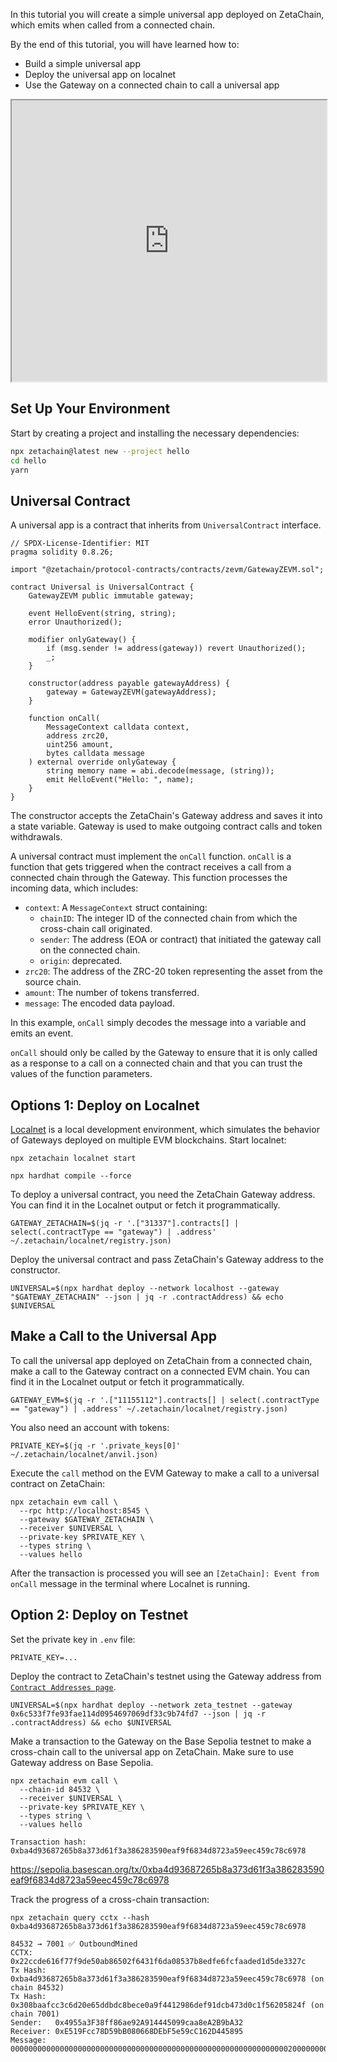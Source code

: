 In this tutorial you will create a simple universal app deployed on ZetaChain,
which emits when called from a connected chain.

By the end of this tutorial, you will have learned how to:

- Build a simple universal app
- Deploy the universal app on localnet
- Use the Gateway on a connected chain to call a universal app

<iframe
  style={{ border: "1px solid rgba(0,0,0,.1)", marginTop: "2rem", borderRadius: "0.5rem" }}
  width="100%"
  height="450"
  src="https://embed.figma.com/board/4ZIdAmKA2NmzqM6bpCWmxO/Protocol-%7C-Tutorial%3A-Hello?node-id=0-1&embed-host=share"
  allowfullscreen
></iframe>

## Set Up Your Environment

Start by creating a project and installing the necessary dependencies:

```bash
npx zetachain@latest new --project hello
cd hello
yarn
```

## Universal Contract

A universal app is a contract that inherits from `UniversalContract` interface.

```solidity filename="contracts/Universal.sol"
// SPDX-License-Identifier: MIT
pragma solidity 0.8.26;

import "@zetachain/protocol-contracts/contracts/zevm/GatewayZEVM.sol";

contract Universal is UniversalContract {
    GatewayZEVM public immutable gateway;

    event HelloEvent(string, string);
    error Unauthorized();

    modifier onlyGateway() {
        if (msg.sender != address(gateway)) revert Unauthorized();
        _;
    }

    constructor(address payable gatewayAddress) {
        gateway = GatewayZEVM(gatewayAddress);
    }

    function onCall(
        MessageContext calldata context,
        address zrc20,
        uint256 amount,
        bytes calldata message
    ) external override onlyGateway {
        string memory name = abi.decode(message, (string));
        emit HelloEvent("Hello: ", name);
    }
}
```

The constructor accepts the ZetaChain's Gateway address and saves it into a
state variable. Gateway is used to make outgoing contract calls and token
withdrawals.

A universal contract must implement the `onCall` function. `onCall` is a
function that gets triggered when the contract receives a call from a connected
chain through the Gateway. This function processes the incoming data, which
includes:

- `context`: A `MessageContext` struct containing:
  - `chainID`: The integer ID of the connected chain from which the cross-chain
    call originated.
  - `sender`: The address (EOA or contract) that initiated the gateway call on
    the connected chain.
  - `origin`: deprecated.
- `zrc20`: The address of the ZRC-20 token representing the asset from the
  source chain.
- `amount`: The number of tokens transferred.
- `message`: The encoded data payload.

In this example, `onCall` simply decodes the message into a variable and emits
an event.

`onCall` should only be called by the Gateway to ensure that it is only called
as a response to a call on a connected chain and that you can trust the values
of the function parameters.

## Options 1: Deploy on Localnet

[Localnet](/reference/localnet) is a local development environment, which
simulates the behavior of Gateways deployed on multiple EVM blockchains. Start
localnet:

```
npx zetachain localnet start
```

```
npx hardhat compile --force
```

To deploy a universal contract, you need the ZetaChain Gateway address. You can
find it in the Localnet output or fetch it programmatically.

```
GATEWAY_ZETACHAIN=$(jq -r '.["31337"].contracts[] | select(.contractType == "gateway") | .address' ~/.zetachain/localnet/registry.json)
```

Deploy the universal contract and pass ZetaChain's Gateway address to the
constructor.

```
UNIVERSAL=$(npx hardhat deploy --network localhost --gateway "$GATEWAY_ZETACHAIN" --json | jq -r .contractAddress) && echo $UNIVERSAL
```

## Make a Call to the Universal App

To call the universal app deployed on ZetaChain from a connected chain, make a
call to the Gateway contract on a connected EVM chain. You can find it in the
Localnet output or fetch it programmatically.

```
GATEWAY_EVM=$(jq -r '.["11155112"].contracts[] | select(.contractType == "gateway") | .address' ~/.zetachain/localnet/registry.json)
```

You also need an account with tokens:

```
PRIVATE_KEY=$(jq -r '.private_keys[0]' ~/.zetachain/localnet/anvil.json)
```

Execute the `call` method on the EVM Gateway to make a call to a universal
contract on ZetaChain:

```
npx zetachain evm call \
  --rpc http://localhost:8545 \
  --gateway $GATEWAY_ZETACHAIN \
  --receiver $UNIVERSAL \
  --private-key $PRIVATE_KEY \
  --types string \
  --values hello
```

After the transaction is processed you will see an `[ZetaChain]: Event from onCall` message in the terminal where Localnet is running.

## Option 2: Deploy on Testnet

Set the private key in `.env` file:

```
PRIVATE_KEY=...
```

Deploy the contract to ZetaChain's testnet using the Gateway address from
[`Contract Addresses page`](/reference/network/contracts/).

```
UNIVERSAL=$(npx hardhat deploy --network zeta_testnet --gateway 0x6c533f7fe93fae114d0954697069df33c9b74fd7 --json | jq -r .contractAddress) && echo $UNIVERSAL
```

Make a transaction to the Gateway on the Base Sepolia testnet to make a
cross-chain call to the universal app on ZetaChain. Make sure to use Gateway
address on Base Sepolia.

```
npx zetachain evm call \
  --chain-id 84532 \
  --receiver $UNIVERSAL \
  --private-key $PRIVATE_KEY \
  --types string \
  --values hello
```

```
Transaction hash: 0xba4d93687265b8a373d61f3a386283590eaf9f6834d8723a59eec459c78c6978
```

https://sepolia.basescan.org/tx/0xba4d93687265b8a373d61f3a386283590eaf9f6834d8723a59eec459c78c6978

Track the progress of a cross-chain transaction:

```
npx zetachain query cctx --hash 0xba4d93687265b8a373d61f3a386283590eaf9f6834d8723a59eec459c78c6978
```

```
84532 → 7001 ✅ OutboundMined
CCTX:     0x22ccde616f77f9de50ab86502f6431f6da08537b8edfe6fcfaaded1d5de3327c
Tx Hash:  0xba4d93687265b8a373d61f3a386283590eaf9f6834d8723a59eec459c78c6978 (on chain 84532)
Tx Hash:  0x308baafcc3c6d20e65ddbdc8bece0a9f4412986def91dcb473d0c1f56205824f (on chain 7001)
Sender:   0x4955a3F38ff86ae92A914445099caa8eA2B9bA32
Receiver: 0xE519Fcc78D59bB080668DEbF5e59cC162D445895
Message:  0000000000000000000000000000000000000000000000000000000000000020000000000000000000000000000000000000000000000000000000000000000568656c6c6f000000000000000000000000000000000000000000000000000000
```

